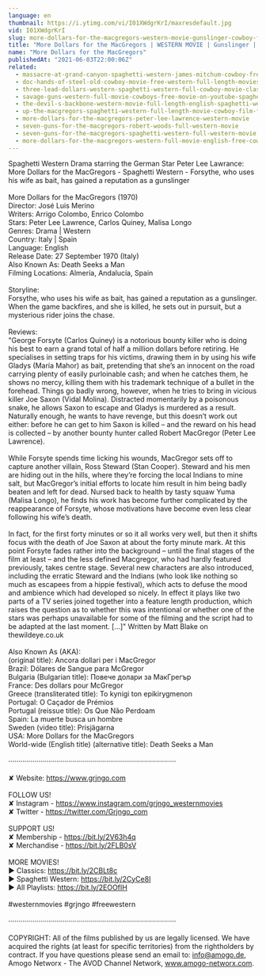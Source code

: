 ```yaml
---
language: en
thumbnail: https://i.ytimg.com/vi/I01XWdgrKrI/maxresdefault.jpg
vid: I01XWdgrKrI
slug: more-dollars-for-the-macgregors-western-movie-gunslinger-cowboy-full-length
title: "More Dollars for the MacGregors | WESTERN MOVIE | Gunslinger | Cowboy | Full Length"
name: "More Dollars for the MacGregors"
publishedAt: "2021-06-03T22:00:06Z"
related:
  - massacre-at-grand-canyon-spaghetti-western-james-mitchum-cowboy-free-westerns
  - doc-hands-of-steel-old-cowboy-movie-free-western-full-length-movies-free-youtube-movie
  - three-lead-dollars-western-spaghetti-western-full-cowboy-movie-classic-film-wild-west
  - savage-guns-western-full-movie-cowboys-free-movie-on-youtube-spaghetti-western
  - the-devil-s-backbone-western-movie-full-length-english-spaghetti-western-cowboyfilm-watchfree
  - up-the-macgregors-spaghetti-western-full-length-movie-cowboy-film-free-western-movie
  - more-dollars-for-the-macgregors-peter-lee-lawrence-western-movie
  - seven-guns-for-the-macgregors-robert-woods-full-western-movie
  - seven-guns-for-the-macgregors-spaghetti-western-full-western-movie
  - more-dollars-for-the-macgregors-western-full-movie-english-free-cowboy-film
---
```


Spaghetti Western Drama starring the German Star Peter Lee Lawrance: More Dollars for the MacGregors - Spaghetti Western - Forsythe, who uses his wife as bait, has gained a reputation as a gunslinger<br />
<br />
More Dollars for the MacGregors (1970)<br />
Director: José Luis Merino<br />
Writers: Arrigo Colombo, Enrico Colombo <br />
Stars: Peter Lee Lawrence, Carlos Quiney, Malisa Longo <br />
Genres: Drama | Western <br />
Country: Italy | Spain<br />
Language: English<br />
Release Date: 27 September 1970 (Italy) <br />
Also Known As: Death Seeks a Man <br />
Filming Locations: Almería, Andalucía, Spain <br />
<br />
Storyline:<br />
Forsythe, who uses his wife as bait, has gained a reputation as a gunslinger. When the game backfires, and she is killed, he sets out in pursuit, but a mysterious rider joins the chase. <br />
<br />
Reviews:<br />
"George Forsyte (Carlos Quiney) is a notorious bounty killer who is doing his best to earn a grand total of half a million dollars before retiring.  He specialises in setting traps for his victims, drawing them in by using his wife Gladys (María Mahor) as bait, pretending that she’s an innocent on the road carrying plenty of easily purloinable cash; and when he catches them, he shows no mercy, killing them with his trademark technique of a bullet in the forehead.  Things go badly wrong, however, when he tries to bring in vicious killer Joe Saxon (Vidal Molina).  Distracted momentarily by a poisonous snake, he allows Saxon to escape and Gladys is murdered as a result.  Naturally enough, he wants to have revenge, but this doesn’t work out either: before he can get to him Saxon is killed – and the reward on his head is collected – by another bounty hunter called Robert MacGregor (Peter Lee Lawrence).<br />
<br />
While Forsyte spends time licking his wounds, MacGregor sets off to capture another villain, Ross Steward (Stan Cooper).  Steward and his men are hiding out in the hills, where they’re forcing the local Indians to mine salt, but MacGregor’s initial efforts to locate him result in him being badly beaten and left for dead.  Nursed back to health by tasty squaw Yuma (Malisa Longo), he finds his work has become further complicated by the reappearance of Forsyte, whose motivations have become even less clear following his wife’s death.<br />
<br />
In fact, for the first forty minutes or so it all works very well, but then it shifts focus with the death of Joe Saxon at about the forty minute mark.  At this point Forsyte fades rather into the background – until the final stages of the film at least – and the less defined Macgregor, who had hardly featured previously, takes centre stage.  Several new characters are also introduced, including the erratic Steward and the Indians (who look like nothing so much as escapees from a hippie festival), which acts to defuse the mood and ambience which had developed so nicely. In effect it plays like two parts of a TV series joined together into a feature length production, which raises the question as to whether this was intentional or whether one of the stars was perhaps unavailable for some of the filming and the script had to be adapted at the last moment. [...]" Written by Matt Blake on thewildeye.co.uk<br />
<br />
Also Known As (AKA):<br />
(original title): Ancora dollari per i MacGregor<br />
Brazil: Dólares de Sangue para McGregor<br />
Bulgaria (Bulgarian title): Повече долари за МакГрегър<br />
France: Des dollars pour McGregor<br />
Greece (transliterated title): To kynigi ton epikirygmenon<br />
Portugal: O Caçador de Prémios<br />
Portugal (reissue title): Os Que Não Perdoam<br />
Spain: La muerte busca un hombre<br />
Sweden (video title): Prisjägarna<br />
USA: More Dollars for the MacGregors<br />
World-wide (English title) (alternative title): Death Seeks a Man<br />
<br />
····················································································<br />
<br />
✘ Website: https://www.grjngo.com<br />
<br />
FOLLOW US!<br />
✘ Instagram - https://www.instagram.com/grjngo_westernmovies<br />
✘ Twitter - https://twitter.com/Grjngo_com<br />
<br />
SUPPORT US!<br />
✘ Membership - https://bit.ly/2V63h4q<br />
✘ Merchandise - https://bit.ly/2FLB0sV<br />
<br />
MORE MOVIES! <br />
► Classics: https://bit.ly/2CBLt8c <br />
► Spaghetti Western: https://bit.ly/2CyCe8I <br />
► All Playlists: https://bit.ly/2EOOfIH <br />
<br />
#westernmovies #grjngo #freewestern<br />
<br />
····················································································<br />
<br />
COPYRIGHT: All of the films published by us are legally licensed. We have acquired the rights (at least for specific territories) from the rightholders by contract. If you have questions please send an email to: info@amogo.de, Amogo Networx - The AVOD Channel Network, www.amogo-networx.com.